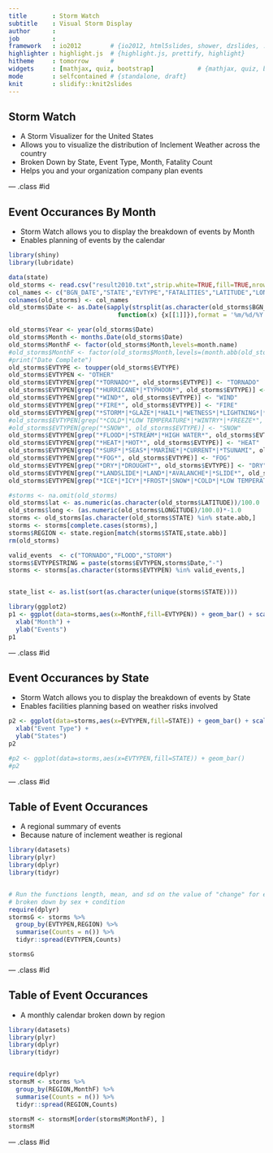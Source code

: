 ```yaml
---
title       : Storm Watch
subtitle    : Visual Storm Display
author      : 
job         : 
framework   : io2012        # {io2012, html5slides, shower, dzslides, ...}
highlighter : highlight.js  # {highlight.js, prettify, highlight}
hitheme     : tomorrow      # 
widgets     : [mathjax, quiz, bootstrap]            # {mathjax, quiz, bootstrap}
mode        : selfcontained # {standalone, draft}
knit        : slidify::knit2slides
---
```


## Storm Watch 

* A Storm Visualizer for the United States
* Allows you to visualize the distribution of Inclement Weather across the country
* Broken Down by State, Event Type, Month, Fatality Count
* Helps you and your organization company plan events

--- .class #id 

## Event Occurances By Month

* Storm Watch allows you to display the breakdown of events by Month
* Enables planning of events by the calendar

```r
library(shiny)
library(lubridate)

data(state)
old_storms <- read.csv("result2010.txt",strip.white=TRUE,fill=TRUE,nrow=-1)
col_names <- c("BGN_DATE","STATE","EVTYPE","FATALITIES","LATITUDE","LONGITUDE" )
colnames(old_storms) <- col_names
old_storms$Date <- as.Date(sapply(strsplit(as.character(old_storms$BGN_DATE),' '),
                              function(x) {x[[1]]}),format = '%m/%d/%Y')

old_storms$Year <- year(old_storms$Date)
old_storms$Month <- months.Date(old_storms$Date)
old_storms$MonthF <- factor(old_storms$Month,levels=month.name)
#old_storms$MonthF <- factor(old_storms$Month,levels=(month.abb(old_storms$Month)))
#print("Date Complete")
old_storms$EVTYPE <- toupper(old_storms$EVTYPE)
old_storms$EVTYPEN <- "OTHER"
old_storms$EVTYPEN[grep("*TORNADO*", old_storms$EVTYPE)] <- "TORNADO"
old_storms$EVTYPEN[grep("*HURRICANE*|*TYPHOON*", old_storms$EVTYPE)] <- "HURRICANE"
old_storms$EVTYPEN[grep("*WIND*", old_storms$EVTYPE)] <- "WIND"
old_storms$EVTYPEN[grep("*FIRE*", old_storms$EVTYPE)] <- "FIRE"
old_storms$EVTYPEN[grep("*STORM*|*GLAZE*|*HAIL*|*WETNESS*|*LIGHTNING*|*RAIN*|*BLIZZARD*", old_storms$EVTYPE)] <- "STORM"
#old_storms$EVTYPEN[grep("*COLD*|*LOW TEMPERATURE*|*WINTRY*|*FREEZE*", old_storms$EVTYPE)] <- "COLD"
#old_storms$EVTYPEN[grep("*SNOW*", old_storms$EVTYPE)] <- "SNOW"
old_storms$EVTYPEN[grep("*FLOOD*|*STREAM*|*HIGH WATER*", old_storms$EVTYPE)] <- "FLOOD"
old_storms$EVTYPEN[grep("*HEAT*|*HOT*", old_storms$EVTYPE)] <- "HEAT"
old_storms$EVTYPEN[grep("*SURF*|*SEAS*|*MARINE*|*CURRENT*|*TSUNAMI", old_storms$EVTYPE)] <- "SURF"
old_storms$EVTYPEN[grep("*FOG*", old_storms$EVTYPE)] <- "FOG"
old_storms$EVTYPEN[grep("*DRY*|*DROUGHT*", old_storms$EVTYPE)] <- "DRY"
old_storms$EVTYPEN[grep("*LANDSLIDE*|*LAND*|*AVALANCHE*|*SLIDE*", old_storms$EVTYPE)] <- "LANDSLIDE"
old_storms$EVTYPEN[grep("*ICE*|*ICY*|*FROST*|SNOW*|*COLD*|*LOW TEMPERATURE*|*WINTRY*|*FREEZE*", old_storms$EVTYPE)] <- "COLD"

#storms <- na.omit(old_storms)
old_storms$lat <- as.numeric(as.character(old_storms$LATITUDE))/100.0
old_storms$long <- (as.numeric(old_storms$LONGITUDE)/100.0)*-1.0
storms <- old_storms[as.character(old_storms$STATE) %in% state.abb,]
storms <- storms[complete.cases(storms),]
storms$REGION <- state.region[match(storms$STATE,state.abb)]
rm(old_storms)

valid_events  <- c("TORNADO","FLOOD","STORM")        
storms$EVTYPESTRING = paste(storms$EVTYPEN,storms$Date,"-")
storms <- storms[as.character(storms$EVTYPEN) %in% valid_events,]


state_list <- as.list(sort(as.character(unique(storms$STATE))))

library(ggplot2)
p1 <- ggplot(data=storms,aes(x=MonthF,fill=EVTYPEN)) + geom_bar() + scale_size_area() + 
  xlab("Month") +
  ylab("Events") 
p1

```

--- .class #id 

## Event Occurances by State

* Storm Watch allows you to display the breakdown of events by State
* Enables facilities planning based on weather risks involved

```r
p2 <- ggplot(data=storms,aes(x=EVTYPEN,fill=STATE)) + geom_bar() + scale_size_area() + 
  xlab("Event Type") +
  ylab("States") 
p2

#p2 <- ggplot(data=storms,aes(x=EVTYPEN,fill=STATE)) + geom_bar() 
#p2
```

--- .class #id 

## Table of Event Occurances 

* A regional summary of events
* Because nature of inclement weather is regional

```r
library(datasets)
library(plyr)
library(dplyr)  
library(tidyr)


# Run the functions length, mean, and sd on the value of "change" for each group, 
# broken down by sex + condition
require(dplyr)
stormsG <- storms %>%
  group_by(EVTYPEN,REGION) %>%
  summarise(Counts = n()) %>%
  tidyr::spread(EVTYPEN,Counts)

stormsG

```

--- .class #id 

## Table of Event Occurances 

* A monthly calendar broken down by region

```r
library(datasets)
library(plyr)
library(dplyr)  
library(tidyr)


require(dplyr)
stormsM <- storms %>%
  group_by(REGION,MonthF) %>%
  summarise(Counts = n()) %>%
  tidyr::spread(REGION,Counts)

stormsM <- stormsM[order(stormsM$MonthF), ]
stormsM

```

--- .class #id 
